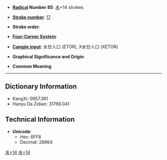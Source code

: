 * '''[[Wiktionary:Chinese radical index| Radical]] Number 85''': [[Wiktionary:Chinese radical index 水|水]]+14 strokes

* '''[[Wiktionary:Chinese total strokes index|Stroke number]]''': [[Wiktionary:Chinese total strokes index 17|17]]

* '''Stroke order''': 

* '''[[Wiktionary:Chinese four corner index|Four-Corner System]]''': 

* '''[[Wiktionary:Chinese Cangjie index|Cangjie input]]''': 水廿人口 (ETOR), X水廿人口 (XETOR)

* '''Graphical Significance and Origin''': 

* '''Common Meaning'''

----

== Dictionary Information ==

* KangXi: 0657.361
* Hanyu Da Zidian: 31766.041

== Technical Information ==

* '''Unicode''':
** Hex: 6FF8
** Decimal: 28664

[[Category:CJKV Character articles lacking a common meaning|水+14]]
[[Category:CJKV Character articles lacking all romanizations|水+14]]